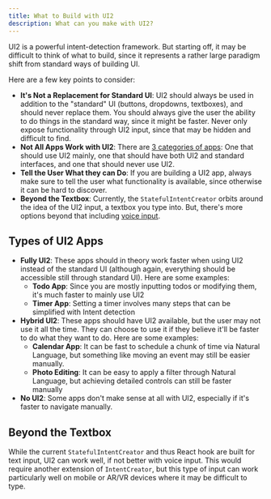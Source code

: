 ```yaml
---
title: What to Build with UI2
description: What can you make with UI2?
---
```


UI2 is a powerful intent-detection framework. But starting off, it may be difficult to think of what to build, since it represents a rather large paradigm shift from standard ways of building UI.

Here are a few key points to consider:

- **It's Not a Replacement for Standard UI**: UI2 should always be used in addition to the "standard" UI (buttons, dropdowns, textboxes), and should never replace them. You should always give the user the ability to do things in the standard way, since it might be faster. Never only expose functionality through UI2 input, since that may be hidden and difficult to find.
- **Not All Apps Work with UI2**: There are [3 categories of apps](#types-of-ui2-apps): One that should use UI2 mainly, one that should have both UI2 and standard interfaces, and one that should never use UI2.
- **Tell the User What they can Do**: If you are building a UI2 app, always make sure to tell the user what functionality is available, since otherwise it can be hard to discover.
- **Beyond the Textbox**: Currently, the `StatefulIntentCreator` orbits around the idea of the UI2 input, a textbox you type into. But, there's more options beyond that including [voice input](#beyond-the-textbox).

## Types of UI2 Apps

- **Fully UI2**: These apps should in theory work faster when using UI2 instead of the standard UI (although again, everything should be accessible still through standard UI). Here are some examples:
  - **Todo App**: Since you are mostly inputting todos or modifying them, it's much faster to mainly use UI2
  - **Timer App**: Setting a timer involves many steps that can be simplified with Intent detection
- **Hybrid UI2**: These apps should have UI2 available, but the user may not use it all the time. They can choose to use it if they believe it'll be faster to do what they want to do. Here are some examples:
  - **Calendar App**: It can be fast to schedule a chunk of time via Natural Language, but something like moving an event may still be easier manually.
  - **Photo Editing**: It can be easy to apply a filter through Natural Language, but achieving detailed controls can still be faster manually
- **No UI2**: Some apps don't make sense at all with UI2, especially if it's faster to navigate manually.

## Beyond the Textbox

While the current `StatefulIntentCreator` and thus React hook are built for text input, UI2 can work well, if not better with voice input. This would require another extension of `IntentCreator`, but this type of input can work particularly well on mobile or AR/VR devices where it may be difficult to type.